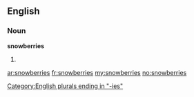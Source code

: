 ==English==

===Noun===
'''snowberries'''

# {{plural of|[[snowberry]]}}

[[Category:English plurals ending in "-ies"]]

[[ar:snowberries]]
[[fr:snowberries]]
[[my:snowberries]]
[[no:snowberries]]